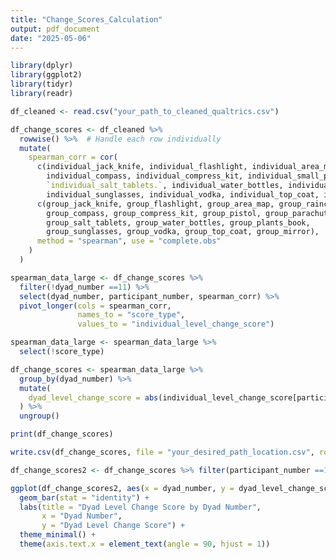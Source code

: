 ```yaml
---
title: "Change_Scores_Calculation"
output: pdf_document
date: "2025-05-06"
---
```


```r
library(dplyr)    
library(ggplot2) 
library(tidyr)    
library(readr)
```

```r
df_cleaned <- read.csv("your_path_to_cleaned_qualtrics.csv")
```

```r
df_change_scores <- df_cleaned %>%
  rowwise() %>%  # Handle each row individually
  mutate(
    spearman_corr = cor(
      c(individual_jack_knife, individual_flashlight, individual_area_map, `individual_plastic._raincoat`, 
        individual_compass, individual_compress_kit, individual_small_pistol, individual_parachute, 
        `individual_salt_tablets.`, individual_water_bottles, individual_plants_book, 
        individual_sunglasses, individual_vodka, individual_top_coat, individual_mirror),
      c(group_jack_knife, group_flashlight, group_area_map, group_raincoat, 
        group_compass, group_compress_kit, group_pistol, group_parachute, 
        group_salt_tablets, group_water_bottles, group_plants_book, 
        group_sunglasses, group_vodka, group_top_coat, group_mirror),
      method = "spearman", use = "complete.obs"
    )
  )
```

```r
spearman_data_large <- df_change_scores %>%
  filter(!dyad_number ==11) %>%
  select(dyad_number, participant_number, spearman_corr) %>%
  pivot_longer(cols = spearman_corr, 
               names_to = "score_type", 
               values_to = "individual_level_change_score")

spearman_data_large <- spearman_data_large %>%
  select(!score_type)

df_change_scores <- spearman_data_large %>% 
  group_by(dyad_number) %>%
  mutate(
    dyad_level_change_score = abs(individual_level_change_score[participant_number == 1] - individual_level_change_score[participant_number == 2])
  ) %>%
  ungroup()
```

```r
print(df_change_scores)
```

```r
write.csv(df_change_scores, file = "your_desired_path_location.csv", row.names = FALSE)
```

```r
df_change_scores2 <- df_change_scores %>% filter(participant_number ==1)

ggplot(df_change_scores2, aes(x = dyad_number, y = dyad_level_change_score)) +
  geom_bar(stat = "identity") +
  labs(title = "Dyad Level Change Score by Dyad Number",
       x = "Dyad Number",
       y = "Dyad Level Change Score") +
  theme_minimal() +
  theme(axis.text.x = element_text(angle = 90, hjust = 1))
```
